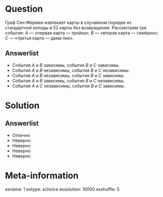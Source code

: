 Question
========
  Граф Сен-Жермен извлекает карты в случайном порядке из стандартной колоды в 52 карты без возвращения. Рассмотрим три события: $A$ — «первая карта — тройка»; $B$ — «вторая карта — семёрка»; $C$ — «третья карта — дама пик».
  

Answerlist
----------
*  События $A$ и $B$ зависимы, события $B$ и $C$ зависимы.
*  События $A$ и $B$ независимы, события $B$ и $C$ независимы.
*  События $A$ и $B$ независимы, события $B$ и $C$ зависимы.
*  События $A$ и $B$ зависимы, события $B$ и $C$ независимы.
*  События $A$ и $С$ независимы, события $B$ и $C$ зависимы.

Solution
========

Answerlist
----------
*  Отлично
*  Неверно
*  Неверно
*  Неверно
*  Неверно

Meta-information
================
exname: 1
extype: schoice
exsolution: 10000
exshuffle: 5
